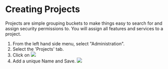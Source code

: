 # Creating Projects

Projects are simple grouping buckets to make things easy to search for and assign security permissions to. 
You will assign all features and services to a project.

1. From the left hand side menu, select "Administration". 
1. Select the 'Projects' tab.
1. Click on ![](/addproject.png)
1. Add a unique Name and Save. 
![](/createproject.png)

 
